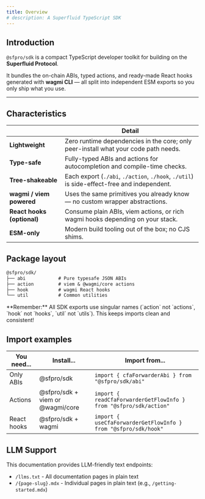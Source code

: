 ```yaml
---
title: Overview
# description: A Superfluid TypeScript SDK
---
```


## Introduction

`@sfpro/sdk` is a compact TypeScript developer toolkit for building on the **Superfluid Protocol**.

It bundles the on-chain ABIs, typed actions, and ready-made React hooks generated with **wagmi CLI** — all split into independent ESM exports so you only ship what you use.

---

## Characteristics

|                | Detail |
|----------------|--------|
| **Lightweight** | Zero runtime dependencies in the core; only peer-install what your code path needs. |
| **Type-safe**  | Fully-typed ABIs and actions for autocompletion and compile-time checks. |
| **Tree-shakeable** | Each export (`./abi`, `./action`, `./hook`, `./util`) is side-effect-free and independent. |
| **wagmi / viem powered** | Uses the same primitives you already know — no custom wrapper abstractions. |
| **React hooks (optional)** | Consume plain ABIs, viem actions, or rich wagmi hooks depending on your stack. |
| **ESM-only** | Modern build tooling out of the box; no CJS shims. |


## Package layout

```txt
@sfpro/sdk/
├── abi            # Pure typesafe JSON ABIs
├── action         # viem & @wagmi/core actions
├── hook           # wagmi React hooks
└── util           # Common utilities
```

<Callout type="tip">
**Remember:** All SDK exports use singular names (`action` not `actions`, `hook` not `hooks`, `util` not `utils`). This keeps imports clean and consistent!
</Callout>

## Import examples

| You need... | Install... | Import from... |
|-------------|------------|----------------|
| Only ABIs   | @sfpro/sdk | `import { cfaForwarderAbi } from "@sfpro/sdk/abi"` |
| Actions     | @sfpro/sdk + viem or @wagmi/core | `import { readCfaForwarderGetFlowInfo } from "@sfpro/sdk/action"` |
| React hooks | @sfpro/sdk + wagmi | `import { useCfaForwarderGetFlowInfo } from "@sfpro/sdk/hook"` |

## LLM Support

This documentation provides LLM-friendly text endpoints:
- `/llms.txt` - All documentation pages in plain text
- `/{page-slug}.mdx` - Individual pages in plain text (e.g., `/getting-started.mdx`)